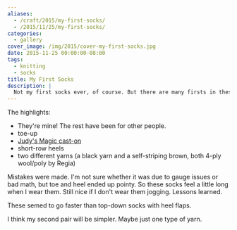 ```yaml
---
aliases:
  - /craft/2015/my-first-socks/
  - /2015/11/25/my-first-socks/
categories:
  - gallery
cover_image: /img/2015/cover-my-first-socks.jpg
date: 2015-11-25 00:00:00-08:00
tags:
  - knitting
  - socks
title: My First Socks
description: |
  Not my first socks ever, of course. But there are many firsts in these socks.
---
```


The highlights:

* They're mine! The rest have been for other people.
* toe-up
* [Judy's Magic cast-on][]
* short-row heels
* two different yarns (a black yarn and a self-striping brown, both 4-ply wool/poly by Regia)

Mistakes were made. I'm not sure whether it was due to gauge issues or bad
math, but toe and heel ended up pointy. So these socks feel a little long
when I wear them. Still nice if I don't wear them jogging. Lessons learned.

These semed to go faster than top-down socks with heel flaps.

I think my second pair will be simpler. Maybe just one type of yarn.

[Judy's Magic cast-on]: http://www.doctorwhoscarf.com/s12.html
